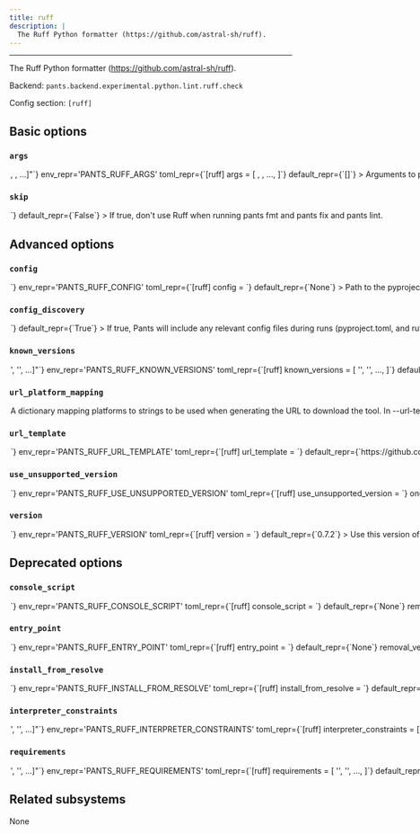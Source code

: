 ```yaml
---
title: ruff
description: |
  The Ruff Python formatter (https://github.com/astral-sh/ruff).
---
```



---

The Ruff Python formatter (https://github.com/astral-sh/ruff).

Backend: <span className="color--primary">`pants.backend.experimental.python.lint.ruff.check`</span>

Config section: <span className="color--primary">`[ruff]`</span>

<span className={styles.options}>

## Basic options

### `args`

<Option
  cli_repr={`--ruff-args="[<shell_str>, <shell_str>, ...]"`}
  env_repr='PANTS_RUFF_ARGS'
  toml_repr={`[ruff]
args = [
    <shell_str>,
    <shell_str>,
    ...,
]`}
  default_repr={`[]`}
>

Arguments to pass directly to Ruff, e.g. `--ruff-args='--exclude=foo --ignore=E501'`.

</Option>

### `skip`

<Option
  cli_repr={`--[no-]ruff-skip`}
  env_repr='PANTS_RUFF_SKIP'
  toml_repr={`[ruff]
skip = <bool>`}
  default_repr={`False`}
>

If true, don&#x27;t use Ruff when running `pants fmt` and `pants fix` and `pants lint`.

</Option>

## Advanced options

### `config`

<Option
  cli_repr={`--ruff-config=<file_option>`}
  env_repr='PANTS_RUFF_CONFIG'
  toml_repr={`[ruff]
config = <file_option>`}
  default_repr={`None`}
>

Path to the `pyproject.toml` or `ruff.toml` file to use for configuration (https://github.com/astral-sh/ruff#configuration).

Setting this option will disable `[ruff].config_discovery`. Use this option if the config is located in a non-standard location.

</Option>

### `config_discovery`

<Option
  cli_repr={`--[no-]ruff-config-discovery`}
  env_repr='PANTS_RUFF_CONFIG_DISCOVERY'
  toml_repr={`[ruff]
config_discovery = <bool>`}
  default_repr={`True`}
>

If true, Pants will include any relevant config files during runs (`pyproject.toml`, and `ruff.toml`).

Use `[ruff].config` instead if your config is in a non-standard location.

</Option>

### `known_versions`

<Option
  cli_repr={`--ruff-known-versions="['<str>', '<str>', ...]"`}
  env_repr='PANTS_RUFF_KNOWN_VERSIONS'
  toml_repr={`[ruff]
known_versions = [
    '<str>',
    '<str>',
    ...,
]`}
  default_repr={`[\n  "0.7.2|macos_arm64|1c9f5a4fc815330d01fd8a56a7a70114ff3ed149bd997ff831524313705ba991|9802953",\n  "0.7.2|macos_x86_64|5815756947d0a7b1d90805b07ffb2c376c8a9800e9462d545839dc0d79a091d2|10162492",\n  "0.7.2|linux_arm64|f9342fcca6b58143f316ef3e617f39334edb4c3d15fced5220bd939685f6261d|10651691",\n  "0.7.2|linux_x86_64|b769e11a3e23a72692cb97ed762ff28e48534972a8ef447fd5b0d3178a56ffd8|11097578",\n  "0.6.9|macos_arm64|b94562393a4bf23f1a48521f5495a8e48de885b7c173bd7ea8206d6d09921633|9697031",\n  "0.6.9|macos_x86_64|34aa37643e30dcb81a3c0e011c3a8df552465ea7580ba92ca727a3b7c6de25d1|10018168",\n  "0.6.9|linux_arm64|73df3729a3381d0918e4640aac4b2653c542f74c7b7843dee8310e2c877e6f2e|10724239",\n  "0.6.9|linux_x86_64|39a1cd878962ebc88322b4f6d33cae2292454563028f93a3f1f8ce58e3025b07|11000553",\n  "0.6.4|macos_arm64|2648dd09984c82db9f3163ce8762c89536e4bf0e198f17e06a01c0e32214273e|9167424",\n  "0.6.4|macos_x86_64|4438cbc80c6aa0e839abc3abb2a869a27113631cb40aa26540572fb53752c432|9463378",\n  "0.6.4|linux_arm64|a9157a0f062d62c1b1582284a8d10629503f38bc9b7126b614cb7569073180ff|10120541",\n  "0.6.4|linux_x86_64|3ca04aabf7259c59193e4153a865618cad26f73be930ce5f6109e0e6097d037b|10373921",\n  "0.5.7|macos_arm64|b78a09f44dc60d8c894aba6cad55abd3b0eccc0992d60a86f74155fc459e227b|8256430",\n  "0.5.7|macos_x86_64|1f9a7d307f191781fc895947af21d32f8c810c5a5a4cdff16ac53d88a14acd69|8662539",\n  "0.5.7|linux_arm64|2509d20ef605fb1c8af37af1f46fefc85e1d72add6e87187cb6543420c05dfb1|9991080",\n  "0.5.7|linux_x86_64|9a5580536ef9cea7d8e56be8af712ac5cd152c081969ece2fbc3631b30bbb5e8|10263458",\n  "0.4.10|macos_arm64|5a4ff81270eee1efa7901566719aca705a3e8d0f1abead96c01caa4678a7762e|8094319|https://github.com/astral-sh/ruff/releases/download/v0.4.10/ruff-0.4.10-aarch64-apple-darwin.tar.gz",\n  "0.4.10|macos_x86_64|6e96f288d13b68863e79c9f107a0c51660215829726c9d3dc4879c1801fa3140|8490153|https://github.com/astral-sh/ruff/releases/download/v0.4.10/ruff-0.4.10-x86_64-apple-darwin.tar.gz",\n  "0.4.10|linux_arm64|75332c97520233b5f95cb3d40bdef13b40e1aa5e6c82a078623993545771f55f|9851689|https://github.com/astral-sh/ruff/releases/download/v0.4.10/ruff-0.4.10-aarch64-unknown-linux-musl.tar.gz",\n  "0.4.10|linux_x86_64|332ba368c6e08afc3c5d1c7f6e4fb7bf238b7cbf007b400e6bdf01a0a36ae656|10130989|https://github.com/astral-sh/ruff/releases/download/v0.4.10/ruff-0.4.10-x86_64-unknown-linux-musl.tar.gz",\n  "0.4.9|macos_arm64|5f4506d7ec2ae6ac5a48ba309218a4b825a00d4cad9967b7bbcec1724ef04930|8148128|https://github.com/astral-sh/ruff/releases/download/v0.4.9/ruff-0.4.9-aarch64-apple-darwin.tar.gz",\n  "0.4.9|macos_x86_64|e4d745adb0f5a0b08f2c9ca71e57f451a9b8485ae35b5555d9f5d20fc93a6cb6|8510706|https://github.com/astral-sh/ruff/releases/download/v0.4.9/ruff-0.4.9-x86_64-apple-darwin.tar.gz",\n  "0.4.9|linux_arm64|00c50563f9921a141ddd4ec0371149f3bbfa0369d9d238a143bcc3a932363785|8106747|https://github.com/astral-sh/ruff/releases/download/v0.4.9/ruff-0.4.9-aarch64-unknown-linux-musl.tar.gz",\n  "0.4.9|linux_x86_64|5ceba21dad91e3fa05056ca62f278b0178516cfad8dbf08cf2433c6f1eeb92d3|8863118|https://github.com/astral-sh/ruff/releases/download/v0.4.9/ruff-0.4.9-x86_64-unknown-linux-musl.tar.gz",\n  "0.3.7|macos_x86_64|b1c961c1bed427e74ab72950c6debcb078c82aba0ee347183cc27a9fc8aaa43b|8615221|https://github.com/astral-sh/ruff/releases/download/v0.3.7/ruff-0.3.7-x86_64-apple-darwin.tar.gz",\n  "0.3.7|linux_arm64|0e79fbefcd813a10fa60250441bbe36978c95d010b64646848fada64b9af61f0|8180808|https://github.com/astral-sh/ruff/releases/download/v0.3.7/ruff-0.3.7-aarch64-unknown-linux-musl.tar.gz",\n  "0.3.7|linux_x86_64|3f8348096f7d9c0a9266c4a821dbc7599ef299983e456b61eb0d5290d8615df8|8905370|https://github.com/astral-sh/ruff/releases/download/v0.3.7/ruff-0.3.7-x86_64-unknown-linux-musl.tar.gz",\n  "0.2.2|macos_arm64|21454a77f0a5ff8ed23a43327f6de9c2f9f6bab1352ebe87fc03866889fa7fae|7262889|https://github.com/astral-sh/ruff/releases/download/v0.2.2/ruff-0.2.2-aarch64-apple-darwin.tar.gz",\n  "0.2.2|macos_x86_64|798a2028a783f10f21f11eb59763eabcff9961d4302cdcc37d186ab9f864ca82|7611899|https://github.com/astral-sh/ruff/releases/download/v0.2.2/ruff-0.2.2-x86_64-apple-darwin.tar.gz",\n  "0.2.2|linux_arm64|e73a37f41acf4a4f44cdb9b587316f0f9eb83b51c3c134d1401501e3f8d65dee|7247275|https://github.com/astral-sh/ruff/releases/download/v0.2.2/ruff-0.2.2-aarch64-unknown-linux-musl.tar.gz",\n  "0.2.2|linux_x86_64|044e4dbd46acc12de78a144c24fd9af86003eaba28e83244546d85076a9c7b04|7881552|https://github.com/astral-sh/ruff/releases/download/v0.2.2/ruff-0.2.2-x86_64-unknown-linux-musl.tar.gz",\n  "0.1.15|macos_arm64|373c648d693ddaf4f1936a05d3093aabd08553f585c3c3afbbdba41d16b70032|7025376|https://github.com/astral-sh/ruff/releases/download/v0.1.15/ruff-0.1.15-aarch64-apple-darwin.tar.gz",\n  "0.1.15|macos_x86_64|6d006dc427a74cba930717297b0c472856a2be4cfc37cd04309895c11329dc68|7308240|https://github.com/astral-sh/ruff/releases/download/v0.1.15/ruff-0.1.15-x86_64-apple-darwin.tar.gz",\n  "0.1.15|linux_arm64|e9ed3c353c4f2b801ed4d21fee2b6159883ad777e959fbbad0b2d2b22e1974c7|7049764|https://github.com/astral-sh/ruff/releases/download/v0.1.15/ruff-0.1.15-aarch64-unknown-linux-musl.tar.gz",\n  "0.1.15|linux_x86_64|d7389b9743b0b909c364d11bba94d13302171d751430b58c13dcdf248e924276|7605249|https://github.com/astral-sh/ruff/releases/download/v0.1.15/ruff-0.1.15-x86_64-unknown-linux-musl.tar.gz"\n]`}
>

Known versions to verify downloads against.

Each element is a pipe-separated string of `version|platform|sha256|length` or
`version|platform|sha256|length|url_override`, where:

- `version` is the version string
- `platform` is one of `[linux_arm64,linux_x86_64,macos_arm64,macos_x86_64]`
- `sha256` is the 64-character hex representation of the expected sha256
  digest of the download file, as emitted by `shasum -a 256`
- `length` is the expected length of the download file in bytes, as emitted by
  `wc -c`
- (Optional) `url_override` is a specific url to use instead of the normally
  generated url for this version

E.g., `3.1.2|macos_x86_64|6d0f18cd84b918c7b3edd0203e75569e0c7caecb1367bbbe409b44e28514f5be|42813`.
and `3.1.2|macos_arm64 |aca5c1da0192e2fd46b7b55ab290a92c5f07309e7b0ebf4e45ba95731ae98291|50926|https://example.mac.org/bin/v3.1.2/mac-aarch64-v3.1.2.tgz`.

Values are space-stripped, so pipes can be indented for readability if necessary.

</Option>

### `url_platform_mapping`

<Option
  cli_repr={`--ruff-url-platform-mapping="{'key1': val1, 'key2': val2, ...}"`}
  env_repr='PANTS_RUFF_URL_PLATFORM_MAPPING'
  toml_repr={`[ruff.url_platform_mapping]
key1 = val1
key2 = val2
...`}
  default_repr={`{\n  "linux_arm64": "aarch64-unknown-linux-musl",\n  "linux_x86_64": "x86_64-unknown-linux-musl",\n  "macos_arm64": "aarch64-apple-darwin",\n  "macos_x86_64": "x86_64-apple-darwin"\n}`}
>

A dictionary mapping platforms to strings to be used when generating the URL to download the tool.

In `--url-template`, anytime the `{platform}` string is used, Pants will determine the current platform, and substitute `{platform}` with the respective value from your dictionary.

For example, if you define `{"macos_x86_64": "apple-darwin", "linux_x86_64": "unknown-linux"}`, and run Pants on Linux with an intel architecture, then `{platform}` will be substituted in the `--url-template` option with `unknown-linux`.

</Option>

### `url_template`

<Option
  cli_repr={`--ruff-url-template=<str>`}
  env_repr='PANTS_RUFF_URL_TEMPLATE'
  toml_repr={`[ruff]
url_template = <str>`}
  default_repr={`https://github.com/astral-sh/ruff/releases/download/{version}/ruff-{platform}.tar.gz`}
>

URL to download the tool, either as a single binary file or a compressed file (e.g. zip file). You can change this to point to your own hosted file, e.g. to work with proxies or for access via the filesystem through a `file:$abspath` URL (e.g. `file:/this/is/absolute`, possibly by [templating the buildroot in a config file](https://www.pantsbuild.org/2.26/docs/using-pants/key-concepts/options#config-file-entries)).

Use `{version}` to have the value from `--version` substituted, and `{platform}` to have a value from `--url-platform-mapping` substituted in, depending on the current platform. For example, https://github.com/.../protoc-&#123;version&#125;-&#123;platform&#125;.zip.

</Option>

### `use_unsupported_version`

<Option
  cli_repr={`--ruff-use-unsupported-version=<UnsupportedVersionUsage>`}
  env_repr='PANTS_RUFF_USE_UNSUPPORTED_VERSION'
  toml_repr={`[ruff]
use_unsupported_version = <UnsupportedVersionUsage>`}
  one_of='error, warning'
  default_repr={`error`}
>

What action to take in case the requested version of Ruff is not supported.

Supported Ruff versions: &#x3E;=0.1.2,&#x3C;1

</Option>

### `version`

<Option
  cli_repr={`--ruff-version=<str>`}
  env_repr='PANTS_RUFF_VERSION'
  toml_repr={`[ruff]
version = <str>`}
  default_repr={`0.7.2`}
>

Use this version of Ruff.

Supported Ruff versions: &#x3E;=0.1.2,&#x3C;1

</Option>

## Deprecated options

### `console_script`

<Option
  cli_repr={`--ruff-console-script=<str>`}
  env_repr='PANTS_RUFF_CONSOLE_SCRIPT'
  toml_repr={`[ruff]
console_script = <str>`}
  default_repr={`None`}
  removal_version='2.27.0.dev0'
  removal_hint={'NOW IGNORED: use `version` and `known_versions` options to customise the version of ruff, replacing this option; consider deleting the resolve and `python_requirement` if no longer used. See https://www.pantsbuild.org/2.26/reference/subsystems/ruff'}
>

Formerly used to customise the version of Ruff to install.

</Option>

### `entry_point`

<Option
  cli_repr={`--ruff-entry-point=<str>`}
  env_repr='PANTS_RUFF_ENTRY_POINT'
  toml_repr={`[ruff]
entry_point = <str>`}
  default_repr={`None`}
  removal_version='2.27.0.dev0'
  removal_hint={'NOW IGNORED: use `version` and `known_versions` options to customise the version of ruff, replacing this option; consider deleting the resolve and `python_requirement` if no longer used. See https://www.pantsbuild.org/2.26/reference/subsystems/ruff'}
>

Formerly used to customise the version of Ruff to install.

</Option>

### `install_from_resolve`

<Option
  cli_repr={`--ruff-install-from-resolve=<str>`}
  env_repr='PANTS_RUFF_INSTALL_FROM_RESOLVE'
  toml_repr={`[ruff]
install_from_resolve = <str>`}
  default_repr={`None`}
  removal_version='2.27.0.dev0'
  removal_hint={'NOW IGNORED: use `version` and `known_versions` options to customise the version of ruff, replacing this option; consider deleting the resolve and `python_requirement` if no longer used. See https://www.pantsbuild.org/2.26/reference/subsystems/ruff'}
>

Formerly used to customise the version of Ruff to install.

</Option>

### `interpreter_constraints`

<Option
  cli_repr={`--ruff-interpreter-constraints="['<str>', '<str>', ...]"`}
  env_repr='PANTS_RUFF_INTERPRETER_CONSTRAINTS'
  toml_repr={`[ruff]
interpreter_constraints = [
    '<str>',
    '<str>',
    ...,
]`}
  default_repr={`[]`}
  removal_version='2.27.0.dev0'
  removal_hint={'NOW IGNORED: use `version` and `known_versions` options to customise the version of ruff, replacing this option; consider deleting the resolve and `python_requirement` if no longer used. See https://www.pantsbuild.org/2.26/reference/subsystems/ruff'}
>

Formerly used to customise the version of Ruff to install.

</Option>

### `requirements`

<Option
  cli_repr={`--ruff-requirements="['<str>', '<str>', ...]"`}
  env_repr='PANTS_RUFF_REQUIREMENTS'
  toml_repr={`[ruff]
requirements = [
    '<str>',
    '<str>',
    ...,
]`}
  default_repr={`[]`}
  removal_version='2.27.0.dev0'
  removal_hint={'NOW IGNORED: use `version` and `known_versions` options to customise the version of ruff, replacing this option; consider deleting the resolve and `python_requirement` if no longer used. See https://www.pantsbuild.org/2.26/reference/subsystems/ruff'}
>

Formerly used to customise the version of Ruff to install.

</Option>

## Related subsystems

None

</span>
